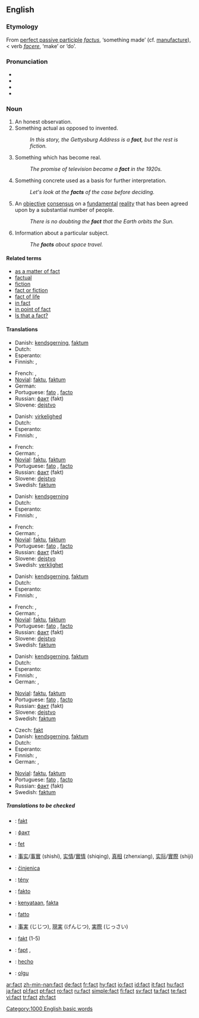{{wikipedia}}
==English==

{{rank|least|person|case|313|fact|known|thee|hope}}

===Etymology===
From {{L.}} [[perfect passive participle]] ''[[factus]]'', ‘something made’ (cf. [[manufacture]]), < verb ''[[facere]]'', ‘make’ or ‘do’.

===Pronunciation===
* {{IPA|/fækt/}}
* {{SAMPA|/f{kt/}}
* {{audio|en-us-fact.ogg|Audio (US)}}
* {{rhymes|ækt}}

===Noun===
{{en-noun}}

{{rft}}
# An honest observation.
# Something actual as opposed to invented.
#: ''In this story, the Gettysburg Address is a '''fact''', but the rest is fiction.''
# Something which has become real.
#: ''The promise of television became a '''fact''' in the 1920s.''
# Something concrete used as a basis for further interpretation.
#: ''Let's look at the '''facts''' of the case before deciding.''
# An [[objective]] [[consensus]] on a [[fundamental]] [[reality]] that has been agreed upon by a substantial number of people.
#: ''There is no doubting the '''fact''' that the Earth orbits the Sun.''
# Information about a particular subject.
#: ''The '''facts''' about space travel.''

====Related terms====
*[[as a matter of fact]]
*[[factual]]
*[[fiction]]
*[[fact or fiction]]
*[[fact of life]]
*[[in fact]]
*[[in point of fact]]
*[[Is that a fact?]]

====Translations====
{{trans-top|An honest observation}}
* Danish: [[kendsgerning]], [[faktum#Danish|faktum]]
* Dutch: {{t+|nl|feit|n}}
* Esperanto: {{t-|eo|fakto|xs=Esperanto}}
* Finnish: {{t+|fi|tosiasia}}, {{t+|fi|fakta}}
{{trans-mid}}
* French: {{t+|fr|fait|m}}, {{t+|fr|vérité|f}}
* [[Novial]]: [[faktu]], [[faktum##Novial|faktum]]
* German: {{t|Tatsache}} {{f}}
* Portuguese: [[fato]] {{m}} {{italbrac|Brazil}}, [[facto]] {{m}} {{italbrac|Portugal}}
* Russian: [[факт]] (fakt) {{m}}
* Slovene: [[dejstvo]] {{n}}
{{trans-bottom}}

{{trans-top|Something actual}}
* Danish: [[virkelighed]]
* Dutch: {{t+|nl|feit|n}}
* Esperanto: {{t-|eo|fakto|xs=Esperanto}}
* Finnish: {{t+|fi|tosiasia}}, {{t+|fi|fakta}}
{{trans-mid}}
* French: {{t+|fr|fait|m}}
* German: {{t|de|Tatsache}} {{f}}, {{t|de|Fakt}} {{m}}
* [[Novial]]: [[faktu]], [[faktum#Novial|faktum]]
* Portuguese: [[fato]] {{m}} {{italbrac|Brazil}}, [[facto]] {{m}} {{italbrac|Portugal}}
* Russian: [[факт]] (fakt) {{m}}
* Slovene: [[dejstvo]] {{n}}
* Swedish: [[faktum#Swedish|faktum]]
{{trans-bottom}}

{{trans-top|Something which has become real}}
* Danish: [[kendsgerning]]
* Dutch: {{t+|nl|feit|n}}
* Esperanto: {{t-|eo|fakto|xs=Esperanto}}
* Finnish: {{t+|fi|tosiasia}}, {{t+|fi|fakta}}
{{trans-mid}}
* French: {{t+|fr|fait|m}}
* German: {{t|de|Fakt|m}}, {{t|de|Tatsache|f}}
* [[Novial]]: [[faktu]], [[faktum#Novial|faktum]]
* Portuguese: [[fato]] {{m}} {{italbrac|Brazil}}, [[facto]] {{m}} {{italbrac|Portugal}}
* Russian: [[факт]] (fakt) {{m}}
* Slovene: [[dejstvo]] {{n}}
* Swedish: [[verklighet]]
{{trans-bottom}}

{{trans-top|Something concrete used as a basis for further interpretation}}
* Danish: [[kendsgerning]], [[faktum#Danish|faktum]]
* Dutch: {{t+|nl|feit|n}}
* Esperanto: {{t-|eo|fakto|xs=Esperanto}}
* Finnish: {{t+|fi|tosiasia}}, {{t+|fi|fakta}}
{{trans-mid}}
* French: {{t+|fr|fait|m}}, {{t+|fr|vérité|f}}
* German: {{t|de|Faktum|n}}, {{t|de|Tatsache|f}}
* [[Novial]]: [[faktu]], [[faktum#Novial|faktum]]
* Portuguese: [[fato]] {{m}} {{italbrac|Brazil}}, [[facto]] {{m}} {{italbrac|Portugal}}
* Russian: [[факт]] (fakt) {{m}}
* Slovene: [[dejstvo]] {{n}}
* Swedish: [[faktum#Swedish|faktum]]
{{trans-bottom}}

{{trans-top|An objective consensus on a fundamental reality}}
* Danish: [[kendsgerning]], [[faktum#Danish|faktum]]
* Dutch: {{t+|nl|feit|n}}
* Esperanto: {{t-|eo|fakto|xs=Esperanto}}
* Finnish: {{t+|fi|tosiasia}}, {{t+|fi|fakta}}
* German: {{t|de|Faktum|n}}, {{t|de|Tatsache|f}}
{{trans-mid}}
* [[Novial]]: [[faktu]], [[faktum#Novial|faktum]]
* Portuguese: [[fato]] {{m}} {{italbrac|Brazil}}, [[facto]] {{m}} {{italbrac|Portugal}}
* Russian: [[факт]] (fakt) {{m}}
* Slovene: [[dejstvo]] {{n}}
* Swedish: [[faktum#Swedish|faktum]]
{{trans-bottom}}

{{trans-top|Information about a particular subject}}
* Czech: [[fakt#Czech|fakt]] {{m}}
* Danish: [[kendsgerning]], [[faktum#Danish|faktum]]
* Dutch: {{t+|nl|feit|n}}
* Esperanto: {{t-|eo|fakto|xs=Esperanto}}
* Finnish: {{t+|fi|tieto}}, {{t+|fi|tosiasia}}
* German: {{t|de|Faktum|n}}, {{t|de|Tatsache|f}}
{{trans-mid}}
* [[Novial]]: [[faktu]], [[faktum#Novial|faktum]]
* Portuguese: [[fato]] {{m}} {{italbrac|Brazil}}, [[facto]] {{m}} {{italbrac|Portugal}}
* Russian: [[факт]] (fakt) {{m}}
* Swedish: [[faktum#Swedish|faktum]]
{{trans-bottom}}

=====Translations to be checked=====
{{checktrans}}
{{trans-top|Translations to be categorized}}
*{{ttbc|Albanian}}: [[fakt#Albanian|fakt]] {{m}}
*{{ttbc|Bulgarian}}: [[факт#Bulgarian|факт]] {{m}}
*{{ttbc|Catalan}}: [[fet]] {{m}}
*{{ttbc|Chinese}}: [[事实]]/[[事實]] (shìshí), [[实情]]/[[實情]] (shiqing), [[真相]] (zhenxiang), [[实际]]/[[實際]] (shiji)
*{{ttbc|Croatian}}: [[činjenica]] {{f}}
*{{ttbc|Hungarian}}: [[tény]]
*{{ttbc|Ido}}: [[fakto#ido|fakto]]
*{{ttbc|Indonesian}}: [[kenyataan]], [[fakta#Indonesian|fakta]]
*{{ttbc|Italian}}: [[fatto]] {{f}}
*{{ttbc|Japanese}}: [[事実]] (じじつ), [[現実]] (げんじつ), [[実際]] (じっさい)
*{{ttbc|Polish}}: [[fakt#Polish|fakt]] {{m}} (1-5)
*{{ttbc|Romanian}}: [[fapt]] {{m}}, {{f}}
*{{ttbc|Spanish}}: [[hecho]] {{m}}
*{{ttbc|Turkish}}: [[olgu]]
{{trans-bottom}}

[[Category:1000 English basic words]]

[[ar:fact]]
[[zh-min-nan:fact]]
[[de:fact]]
[[fr:fact]]
[[hy:fact]]
[[io:fact]]
[[id:fact]]
[[it:fact]]
[[hu:fact]]
[[ja:fact]]
[[pl:fact]]
[[pt:fact]]
[[ro:fact]]
[[ru:fact]]
[[simple:fact]]
[[fi:fact]]
[[sv:fact]]
[[ta:fact]]
[[te:fact]]
[[vi:fact]]
[[tr:fact]]
[[zh:fact]]